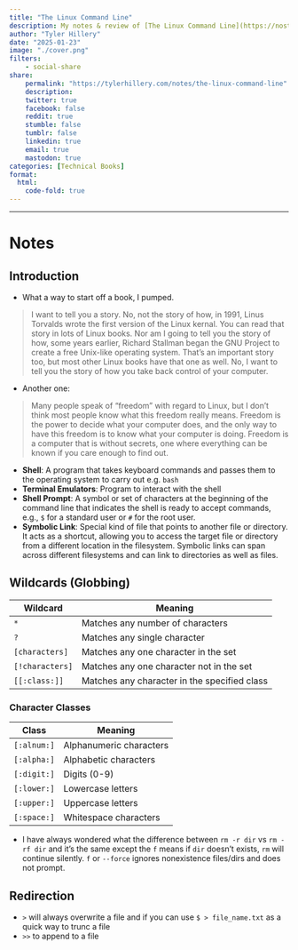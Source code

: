 ```yaml
---
title: "The Linux Command Line"
description: My notes & review of [The Linux Command Line](https://nostarch.com/tlcl2) by William Shotts 
author: "Tyler Hillery"
date: "2025-01-23"
image: "./cover.png"
filters:
    - social-share
share:
    permalink: "https://tylerhillery.com/notes/the-linux-command-line"
    description:
    twitter: true
    facebook: false
    reddit: true
    stumble: false
    tumblr: false
    linkedin: true
    email: true
    mastodon: true
categories: [Technical Books]
format:
  html:
    code-fold: true
---
```


------------------------------------------------------------------------

# Notes

## Introduction 

- What a way to start off a book, I pumped.

> I want to tell you a story. No, not the story of how, in 1991, Linus Torvalds wrote the first version of the Linux kernal. You can read that story in lots of Linux books. Nor am I going to tell you the story of how, some years earlier, Richard Stallman began the GNU Project to create a free Unix-like operating system. That's an important story too, but most other Linux books have that one as well. No, I want to tell you the story of how you take back control of your computer.

- Another one:

> Many people speak of "freedom" with regard to Linux, but I don't think most people know what this freedom really means. Freedom is the power to decide what your computer does, and the only way to have this freedom is to know what your computer is doing. Freedom is a computer that is without secrets, one where everything can be known if you care enough to find out.

- **Shell**: A program that takes keyboard commands and passes them to the operating system to carry out e.g. `bash`
- **Terminal Emulators**: Program to interact with the shell
- **Shell Prompt**: A symbol or set of characters at the beginning of the command line that indicates the shell is ready to accept commands, e.g., `$` for a standard user or `#` for the root user.
- **Symbolic Link**: Special kind of file that points to another file or directory. It acts as a shortcut, allowing you to access the target file or directory from a different location in the filesystem. Symbolic links can span across different filesystems and can link to directories as well as files.

## Wildcards (Globbing)

| Wildcard       | Meaning                                      |
|----------------|----------------------------------------------|
| `*`            | Matches any number of characters             |
| `?`            | Matches any single character                 |
| `[characters]` | Matches any one character in the set         |
| `[!characters]`| Matches any one character not in the set     |
| `[[:class:]]`  | Matches any character in the specified class |

### Character Classes

| Class        | Meaning                                      |
|--------------|----------------------------------------------|
| `[:alnum:]`  | Alphanumeric characters                      |
| `[:alpha:]`  | Alphabetic characters                        |
| `[:digit:]`  | Digits (0-9)                                 |
| `[:lower:]`  | Lowercase letters                            |
| `[:upper:]`  | Uppercase letters                            |
| `[:space:]`  | Whitespace characters                        |

- I have always wondered what the difference between `rm -r dir` vs `rm -rf dir` and it's the same except the `f` means if `dir` doesn't exists, `rm` will continue silently. `f` or `--force` ignores nonexistence files/dirs and does not prompt.

## Redirection

- `>` will always overwrite a file and if you can use `$ > file_name.txt` as a quick way to trunc a file
- `>>` to append to a file